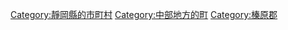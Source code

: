 {{Commonscat|Yoshida, Shizuoka}}
{{Catmore}}

{{DEFAULTSORT:Yoshida}}
[[Category:靜岡縣的市町村|Category:靜岡縣的市町村]]
[[Category:中部地方的町|Category:中部地方的町]]
[[Category:榛原郡|Category:榛原郡]]